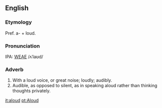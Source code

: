 ==English==
===Etymology===
Pref. a- + loud.

===Pronunciation===
IPA: [[WEAE]] /ʌˈlaʊd/

===Adverb===
# With a loud voice, or great noise; loudly; audibly.
# Audible, as opposed to silent, as in speaking aloud rather than thinking thoughts privately.

[[it:aloud]]
[[pt:Aloud]]